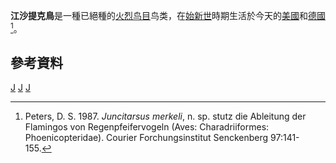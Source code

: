 {{Automatic Taxobox
| taxon = Juncitarsus
| authority = Olson & Feduccia，1980
| image = Juncitarsus merkeli 1.jpg
| image_caption = 其化石
| fossil_range = {{fossil_range|始新世}}
| subdivision_ranks = 種
| subdivision =
*''Juncitarsus gracillimus'' <small>Olson & Feduccia，1980</small>
*''Juncitarsus merkeli'' <small>Peters，1987</small>
}}
'''江沙提克鳥'''是一種已絕種的[[火烈鸟目|火烈鸟目]]鸟类，在[[始新世|始新世]]時期生活於今天的[[美國|美國]]和[[德國|德國]]<ref>Peters, D. S. 1987. ''Juncitarsus merkeli'', n. sp. stutz die Ableitung der Flamingos von Regenpfeifervogeln (Aves: Charadriiformes: Phoenicopteridae). Courier Forchungsinstitut Senckenberg 97:141-155.</ref>。

==參考資料==
{{reflist}}
{{portalbox|古生物學|鳥}}
{{taxonbar}}
[[Category:_1980年描述的分类群|J]]
[[Category:火烈鸟科|J]]
[[Category:始新世鸟类|J]]